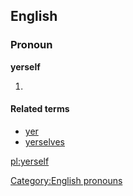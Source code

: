 ==English==

===Pronoun===
'''yerself'''

# {{nonstandard|or|dialectal}} {{alternative form of|yourself}}

====Related terms====
* [[yer]]
* [[yerselves]]

[[Category:English pronouns]]

[[pl:yerself]]
